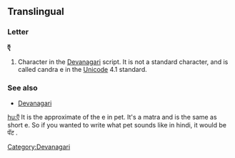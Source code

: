 ==Translingual==

===Letter===
'''ऍ'''

# Character in the [[Devanagari]] script.  It is not a standard character, and is called candra e in the [[Unicode]] 4.1 standard.

===See also===
*[[w:Devanagari|Devanagari]]

[[Category:Devanagari]]

[[hu:ऍ]]
It is the approximate of the e in pet. It's a matra and is the same as short e.
So if you wanted to write what pet sounds like in hindi, it would be पॅट .